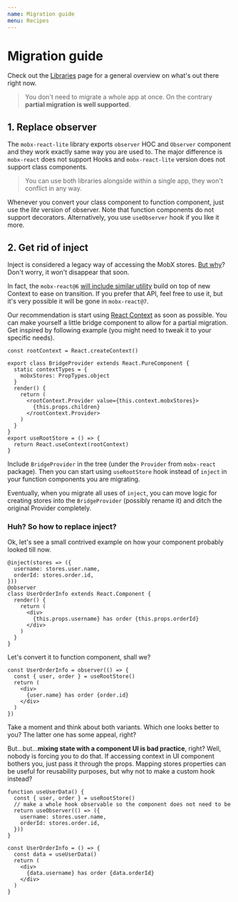 ```yaml
---
name: Migration guide
menu: Recipes
---
```


# Migration guide

Check out the [Libraries](/libraries) page for a general overview on what's out there right now.

> You don't need to migrate a whole app at once. On the contrary **partial migration is well supported**.

## 1. Replace observer

The `mobx-react-lite` library exports `observer` HOC and `Observer` component and they work exactly same way you are used to. The major difference is `mobx-react` does not support Hooks and `mobx-react-lite` version does not support class components.

> You can use both libraries alongside within a single app, they won't conflict in any way.

Whenever you convert your class component to function component, just use the _lite_ version of observer. Note that function components do not support decorators. Alternatively, you use `useObserver` hook if you like it more.

## 2. Get rid of inject

Inject is considered a legacy way of accessing the MobX stores. [But why](/recipes-inject)? Don't worry, it won't disappear that soon.

In fact, the `mobx-react@6` [will include similar utility][mobxreact6] build on top of new Context to ease on transition. If you prefer that API, feel free to use it, but it's very possible it will be gone in `mobx-react@7`.

Our recommendation is start using [React Context](/recipes-context) as soon as possible. You can make yourself a little bridge component to allow for a partial migration. Get inspired by following example (you might need to tweak it to your specific needs).

```tsx
const rootContext = React.createContext()

export class BridgeProvider extends React.PureComponent {
  static contextTypes = {
    mobxStores: PropTypes.object
  }
  render() {
    return (
      <rootContext.Provider value={this.context.mobxStores}>
        {this.props.children}
      </rootContext.Provider>
    )
  }
}
export useRootStore = () => {
  return React.useContext(rootContext)
}
```

Include `BridgeProvider` in the tree (under the `Provider` from `mobx-react` package). Then you can start using `useRootStore` hook instead of `inject` in your function components you are migrating.

Eventually, when you migrate all uses of `inject`, you can move logic for creating stores into the `BridgeProvider` (possibly rename it) and ditch the original Provider completely.

### Huh? So how to replace inject?

Ok, let's see a small contrived example on how your component probably looked till now.

```tsx
@inject(stores => ({
  username: stores.user.name,
  orderId: stores.order.id,
}))
@observer
class UserOrderInfo extends React.Component {
  render() {
    return (
      <div>
        {this.props.username} has order {this.props.orderId}
      </div>
    )
  }
}
```

Let's convert it to function component, shall we?

```tsx
const UserOrderInfo = observer(() => {
  const { user, order } = useRootStore()
  return (
    <div>
      {user.name} has order {order.id}
    </div>
  )
})
```

Take a moment and think about both variants. Which one looks better to you? The latter one has some appeal, right?

But...but...**mixing state with a component UI is bad practice**, right? Well, nobody is forcing you to do that. If accessing context in UI component bothers you, just pass it through the props. Mapping stores properties can be useful for reusability purposes, but why not to make a custom hook instead?

```tsx
function useUserData() {
  const { user, order } = useRootStore()
  // make a whole hook observable so the component does not need to be
  return useObserver(() => ({
    username: stores.user.name,
    orderId: stores.order.id,
  }))
}

const UserOrderInfo = () => {
  const data = useUserData()
  return (
    <div>
      {data.username} has order {data.orderId}
    </div>
  )
}
```

[mobxreact6]: https://github.com/mobxjs/mobx-react/issues/640

